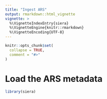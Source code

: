 ```yaml
---
title: "Ingest ARS"
output: rmarkdown::html_vignette
vignette: >
  %\VignetteIndexEntry{siera}
  %\VignetteEngine{knitr::rmarkdown}
  %\VignetteEncoding{UTF-8}
---
```


```r
knitr::opts_chunk$set(
  collapse = TRUE,
  comment = "#>"
)
```

# Load the ARS metadata

```r
library(siera)
```

```r

```

